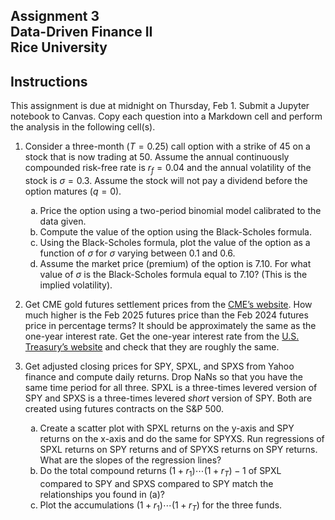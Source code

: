 ## Assignment 3<br>Data-Driven Finance II<br>Rice University



::: {.callout-note appearance="minimal"}
## Instructions 

This assignment is due at midnight on Thursday, Feb 1.  Submit a Jupyter notebook to Canvas. Copy each question into a Markdown cell and perform the analysis in the following cell(s). 
:::

1.  Consider a three-month ($T=0.25$) call option with a strike of 45 on a stock that is now trading at 50.  Assume the annual continuously compounded risk-free rate is $r_f = 0.04$ and the annual volatility of the stock is $\sigma=0.3$.  Assume the stock will not pay a dividend before the option matures ($q=0$).

    (a) Price the option using a two-period binomial model calibrated to the data given.
    (b) Compute the value of the option using the Black-Scholes formula.
    (c) Using the Black-Scholes formula, plot the value of the option as a function of $\sigma$ for $\sigma$ varying between 0.1 and 0.6.
    (d) Assume the market price (premium) of the option is 7.10.  For what value of $\sigma$ is the Black-Scholes formula equal to 7.10?  (This is the implied volatility).

2.  Get CME gold futures settlement prices from the [CME's website](https://www.cmegroup.com/markets/metals/precious/gold.settlements.html).  How much higher is the Feb 2025 futures price than the Feb 2024 futures price in percentage terms?  It should be approximately the same as the one-year interest rate.  Get the one-year interest rate from the [U.S. Treasury's website](https://home.treasury.gov/resource-center/data-chart-center/interest-rates/TextView?type=daily_treasury_yield_curve&field_tdr_date_value_month=202401) and check that they are roughly the same.

3.  Get adjusted closing prices for SPY, SPXL, and SPXS from Yahoo finance and compute daily returns.  Drop NaNs so that you have the same time period for all three.  SPXL is a three-times levered version of SPY and SPXS is a three-times levered *short* version of SPY.  Both are created using futures contracts on the S&P 500.

    (a) Create a scatter plot with SPXL returns on the y-axis and SPY returns on the x-axis and do the same for SPYXS.  Run regressions of SPXL returns on SPY returns and of SPYXS returns on SPY returns.  What are the slopes of the regression lines?
    (b) Do the total compound returns $(1+r_1)\cdots(1+r_T)-1$ of SPXL compared to SPY and SPXS compared to SPY match the relationships you found in (a)?
    (c) Plot the accumulations $(1+r_1)\cdots(1+r_T)$ for the three funds.  
